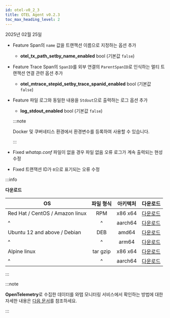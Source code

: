 ```yaml
---
id: otel-v0_2_3
title: OTEL Agent v0.2.3
toc_max_heading_level: 2
---
```


2025년 02월 25일

* <Status priority='1'>Feature</Status> Span의 `name` 값을 트랜잭션 이름으로 지정하는 옵션 추가

  * **otel_tx_path_setby_name_enabled** <span class='type'>bool</span> (기본값 `false`)

* <Status priority='1'>Feature</Status> Trace Span의 `SpanID`를 외부 연결의 `ParentSpanID`로 인식하는 멀티 트랜잭션 연결 관련 옵션 추가

  * **otel_mtrace_stepid_setby_trace_spanid_enabled** <span class='type'>bool</span> (기본값 `false`)

* <Status priority='1'>Feature</Status> 파일 로그와 동일한 내용을 `Stdout`으로 출력하는 로그 옵션 추가 

  * **log_stdout_enabled** <span class='type'>bool</span> (기본값 `false`)

  :::note 

  Docker 및 쿠버네티스 환경에서 환경변수를 등록하여 사용할 수 있습니다. 
  
  :::

* <Status priority='0'>Fixed</Status> *whatap.conf* 파일이 없을 경우 파일 없음 오류 로그가 계속 출력되는 현성 수정

* <Status priority='0'>Fixed</Status> 트랜잭션 ID가 `0`으로 표기되는 오류 수정

:::info

**다운로드**

| OS | 파일 형식 | 아키텍처 | 다운로드 |
| - | :-: | :-: | :-: |
| Red Hat / CentOS / Amazon linux | RPM | x86 x64 | [다운로드](http://repo.whatap.io/centos/6/x86_64/whatap-otel-0.2-3.x86_6) |
| \^ | \^ | aarch64 | [다운로드](http://repo.whatap.io/centos/7/aarch64/whatap-otel-0.2-3.aarch64.rpm) |
| Ubuntu 12 and above / Debian | DEB | amd64 | [다운로드](http://repo.whatap.io/debian/unstable/whatap-otel_0.2.3_amd64.deb) |
| \^ | \^ | arm64 | [다운로드](http://repo.whatap.io/debian/unstable/whatap-otel_0.2.3_arm64.deb) |
| Alpine linux | tar gzip | x86 x64 | [다운로드](http://repo.whatap.io/alpine/x86_64/whatap-otel-0.2.3.tar.gz) |
| \^ | \^ | aarch64 | [다운로드](http://repo.whatap.io/alpine/aarch64/whatap-otel-0.2.3.tar.gz) |

:::

:::note

**OpenTelemetry**로 수집한 데이터를 와탭 모니터링 서비스에서 확인하는 방법에 대한 자세한 내용은 [다음 문서](../../opentelemetry/introduction)를 참조하세요.

:::